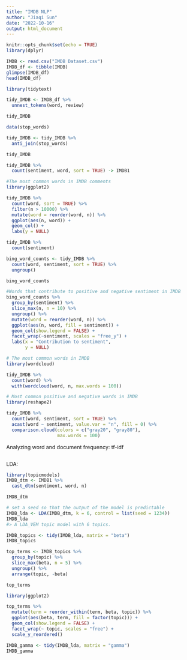 ```yaml
---
title: "IMDB NLP"
author: "Jiaqi Sun"
date: "2022-10-16"
output: html_document
---
```


```r
knitr::opts_chunk$set(echo = TRUE)
library(dplyr)
```

```r
IMDB <- read.csv("IMDB Dataset.csv")
IMDB_df <- tibble(IMDB)
glimpse(IMDB_df)
head(IMDB_df)
```

```r
library(tidytext)

tidy_IMDB <- IMDB_df %>%
  unnest_tokens(word, review)

tidy_IMDB
```

```r
data(stop_words)

tidy_IMDB <- tidy_IMDB %>%
  anti_join(stop_words)

tidy_IMDB
```
```r
tidy_IMDB %>%
  count(sentiment, word, sort = TRUE) -> IMDB1
```

```r
#The most common words in IMDB comments
library(ggplot2)

tidy_IMDB %>%
  count(word, sort = TRUE) %>%
  filter(n > 10000) %>%
  mutate(word = reorder(word, n)) %>%
  ggplot(aes(n, word)) +
  geom_col() +
  labs(y = NULL)
```

```r
tidy_IMDB %>% 
  count(sentiment)
```

```r
bing_word_counts <- tidy_IMDB %>%
  count(word, sentiment, sort = TRUE) %>%
  ungroup()

bing_word_counts
```

```r
#Words that contribute to positive and negative sentiment in IMDB
bing_word_counts %>%
  group_by(sentiment) %>%
  slice_max(n, n = 10) %>% 
  ungroup() %>%
  mutate(word = reorder(word, n)) %>%
  ggplot(aes(n, word, fill = sentiment)) +
  geom_col(show.legend = FALSE) +
  facet_wrap(~sentiment, scales = "free_y") +
  labs(x = "Contribution to sentiment",
       y = NULL)
```

```r
# The most common words in IMDB
library(wordcloud)

tidy_IMDB %>%
  count(word) %>%
  with(wordcloud(word, n, max.words = 100))
```

```r
# Most common positive and negative words in IMDB
library(reshape2)

tidy_IMDB %>%
  count(word, sentiment, sort = TRUE) %>%
  acast(word ~ sentiment, value.var = "n", fill = 0) %>%
  comparison.cloud(colors = c("gray20", "gray80"),
                   max.words = 100)
```

Analyzing word and document frequency: tf-idf
```r

```

LDA:
```r
library(topicmodels)
IMDB_dtm <- IMDB1 %>%
  cast_dtm(sentiment, word, n)

IMDB_dtm
```

```r
# set a seed so that the output of the model is predictable
IMDB_lda <- LDA(IMDB_dtm, k = 6, control = list(seed = 1234))
IMDB_lda
#> A LDA_VEM topic model with 6 topics.
```

```r
IMDB_topics <- tidy(IMDB_lda, matrix = "beta")
IMDB_topics
```

```r
top_terms <- IMDB_topics %>%
  group_by(topic) %>%
  slice_max(beta, n = 5) %>% 
  ungroup() %>%
  arrange(topic, -beta)

top_terms
```

```r
library(ggplot2)

top_terms %>%
  mutate(term = reorder_within(term, beta, topic)) %>%
  ggplot(aes(beta, term, fill = factor(topic))) +
  geom_col(show.legend = FALSE) +
  facet_wrap(~ topic, scales = "free") +
  scale_y_reordered()
```

```r
IMDB_gamma <- tidy(IMDB_lda, matrix = "gamma")
IMDB_gamma
```

```r

```

